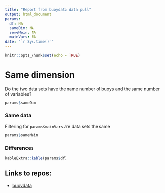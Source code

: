 ```yaml
---
title: "Report from buoydata data pull"
output: html_document
params: 
  df: NA
  sameDim: NA
  sameMain: NA
  mainVars: NA
date: "`r Sys.time()`"
---
```


```r
knitr::opts_chunk$set(echo = TRUE)
```


# Same dimension

Do the two data sets have the name number of buoys and the same number of variables?

```r
params$sameDim
```


### Same data

Filtering for `params$mainVars` are data sets the same

```r
params$sameMain
```


### Differences
```r
kableExtra::kable(params$df)
```


## Links to repos:

* [buoydata](https://github.com/NOAA-EDAB/buoydata)
